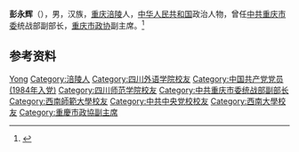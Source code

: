 '''彭永辉'''（{{bd|1953年|10月|}}），男，汉族，[[重庆|重庆]][[涪陵|涪陵]]人，[[中华人民共和国|中华人民共和国]]政治人物，曾任[[中共重庆市委|中共重庆市委]]统战部副部长，[[重庆市政协|重庆市政协]]副主席。<ref>{{Cite web|title=彭永辉|url=http://www.cqzx.gov.cn/cqzx_content/2018-01/17/content_405893.htm|accessdate=2020-09-05|work=重庆政协|archive-date=2018-12-07|archive-url=https://web.archive.org/web/20181207124003/http://cqzx.gov.cn/cqzx_content/2018-01/17/content_405893.htm|dead-url=yes}}</ref>

== 参考资料 ==
{{reflist}}

{{中国人物小作品}}

{{Authority control}}
{{DEFAULTSORT:Peng彭}}
[[Category:彭姓|Yong]]
[[Category:涪陵人|Category:涪陵人]]
[[Category:四川外语学院校友|Category:四川外语学院校友]]
[[Category:中国共产党党员_(1984年入党)|Category:中国共产党党员 (1984年入党)]]
[[Category:四川师范学院校友|Category:四川师范学院校友]]
[[Category:中共重庆市委统战部副部长|Category:中共重庆市委统战部副部长]]
[[Category:西南師範大學校友|Category:西南師範大學校友]]
[[Category:中共中央党校校友|Category:中共中央党校校友]]
[[Category:西南大學校友|Category:西南大學校友]]
[[Category:重慶市政協副主席|Category:重慶市政協副主席]]